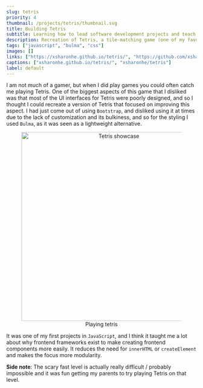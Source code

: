 ```yaml
---
slug: tetris
priority: 4
thumbnail: /projects/tetris/thumbnail.svg
title: Building Tetris
subtitle: Learning how to lead software development projects and teach people how to code 
description: Recreation of Tetris, a tile-matching game (one of my favourites as a kid!), using vanilla JS and Bulma.
tags: ["javascript", "bulma", "css"]
images: []
links: ["https://xsharonhe.github.io/tetris/", "https://github.com/xsharonhe/tetris"]
captions: ["xsharonhe.github.io/tetris/", "xsharonhe/tetris"]
label: default
---
```

<div>
I am not much of a gamer, but when I did play games you could often catch me playing Tetris. One of the biggest aspects
of this game that I disliked was that most of the UI interfaces for Tetris were poorly designed, and so I thought
I could recreate a version of Tetris that focused on improving this aspect. I had just come out of using <code>Bootstrap</code>,
and disliked using it at times due to the lack of customization and its bulkiness, and so for the styling I used <code>Bulma</code>, as it was seen as a lightweight alternative.

<div align="center">
    <figure>
        <img src="/projects/tetris/showcase.png" alt="Tetris showcase" width="500"/>
        <figcaption>Playing tetris</figcaption>
    </figure>
</div>

It was one of my first projects in <code>JavaScript</code>, and I think it taught me a lot about why frontend frameworks
exist to make creating frontend components more easily. It reduces the need for <code>innerHTML</code>
or <code>createElement</code> and makes the focus more modularity.

**Side note**: The scary fast level is actually really difficult / probably impossible and it was fun getting my parents
to try playing Tetris on that level.

</div>
